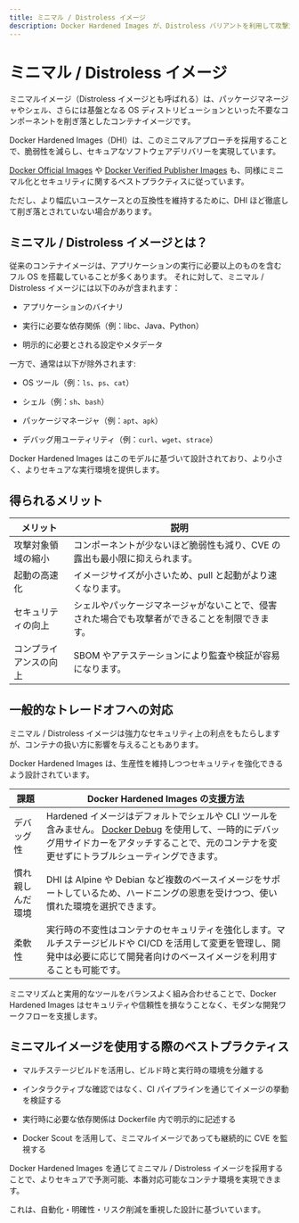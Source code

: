 ```yaml
---
title: ミニマル / Distroless イメージ
description: Docker Hardened Images が、Distroless バリアントを利用して攻撃対象領域を最小化し、不要なコンポーネントを排除する方法について学びましょう。
---
```


# ミニマル / Distroless イメージ

ミニマルイメージ（Distroless イメージとも呼ばれる）は、パッケージマネージャやシェル、さらには基盤となる OS ディストリビューションといった不要なコンポーネントを削ぎ落としたコンテナイメージです。

Docker Hardened Images（DHI）は、このミニマルアプローチを採用することで、脆弱性を減らし、セキュアなソフトウェアデリバリーを実現しています。

[Docker Official Images](https://docs.docker.com/docker-hub/image-library/trusted-content/#docker-official-images) や [Docker Verified Publisher Images](https://docs.docker.com/docker-hub/image-library/trusted-content/#verified-publisher-images) も、同様にミニマル化とセキュリティに関するベストプラクティスに従っています。

ただし、より幅広いユースケースとの互換性を維持するために、DHI ほど徹底して削ぎ落とされていない場合があります。

## ミニマル / Distroless イメージとは？

従来のコンテナイメージは、アプリケーションの実行に必要以上のものを含む フル OS を搭載していることが多くあります。
それに対して、ミニマル / Distroless イメージには以下のみが含まれます：

- アプリケーションのバイナリ

- 実行に必要な依存関係（例：libc、Java、Python）

- 明示的に必要とされる設定やメタデータ

一方で、通常は以下が除外されます:

- OS ツール（例：`ls`、`ps`、`cat`）

- シェル（例：`sh`、`bash`）

- パッケージマネージャ（例：`apt`、`apk`）

- デバッグ用ユーティリティ（例：`curl`、`wget`、`strace`）

Docker Hardened Images はこのモデルに基づいて設計されており、より小さく、よりセキュアな実行環境を提供します。

## 得られるメリット

| メリット             | 説明                                                                          |
|--------------------|-------------------------------------------------------------------------------|
| 攻撃対象領域の縮小    | コンポーネントが少ないほど脆弱性も減り、CVE の露出も最小限に抑えられます。                |
| 起動の高速化         | イメージサイズが小さいため、pull と起動がより速くなります。                            |
| セキュリティの向上    | シェルやパッケージマネージャがないことで、侵害された場合でも攻撃者ができることを制限できます。|
| コンプライアンスの向上 | SBOM やアテステーションにより監査や検証が容易になります。                             |

## 一般的なトレードオフへの対応

ミニマル / Distroless イメージは強力なセキュリティ上の利点をもたらしますが、コンテナの扱い方に影響を与えることもあります。

Docker Hardened Images は、生産性を維持しつつセキュリティを強化できるよう設計されています。

| 課題           | Docker Hardened Images の支援方法                                                                                                                                                                                                |
|---------------|--------------------------------------------------------------------------------------------------------------------------------------------------------------------------------------------------------------------------------|
| デバッグ性      | Hardened イメージはデフォルトでシェルや CLI ツールを含みません。 [Docker Debug](https://docs.docker.com/reference/cli/docker/debug/) を使用して、一時的にデバッグ用サイドカーをアタッチすることで、元のコンテナを変更せずにトラブルシューティングできます。|
| 慣れ親しんだ環境 | DHI は Alpine や Debian など複数のベースイメージをサポートしているため、ハードニングの恩恵を受けつつ、使い慣れた環境を選択できます。                                                                                                              |
| 柔軟性         | 実行時の不変性はコンテナのセキュリティを強化します。マルチステージビルドや CI/CD を活用して変更を管理し、開発中は必要に応じて開発者向けのベースイメージを利用することも可能です。                                                                           |

ミニマリズムと実用的なツールをバランスよく組み合わせることで、Docker Hardened Images はセキュリティや信頼性を損なうことなく、モダンな開発ワークフローを支援します。

## ミニマルイメージを使用する際のベストプラクティス

- マルチステージビルドを活用し、ビルド時と実行時の環境を分離する

- インタラクティブな確認ではなく、CI パイプラインを通じてイメージの挙動を検証する

- 実行時に必要な依存関係は Dockerfile 内で明示的に記述する

- Docker Scout を活用して、ミニマルイメージであっても継続的に CVE を監視する

Docker Hardened Images を通じてミニマル / Distroless イメージを採用することで、よりセキュアで予測可能、本番対応可能なコンテナ環境を実現できます。

これは、自動化・明確性・リスク削減を重視した設計に基づいています。
